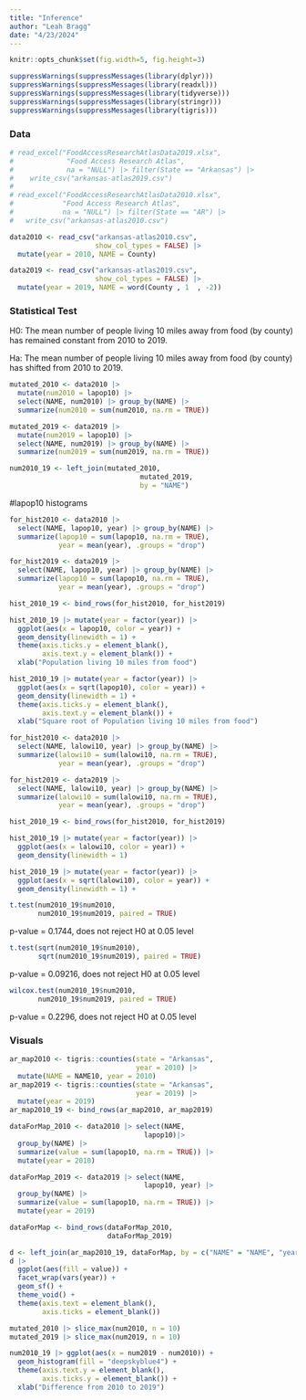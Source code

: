 ---
title: "Inference"
author: "Leah Bragg"
date: "4/23/2024"
---

```{r, results='hide'}
knitr::opts_chunk$set(fig.width=5, fig.height=3)

suppressWarnings(suppressMessages(library(dplyr)))
suppressWarnings(suppressMessages(library(readxl)))
suppressWarnings(suppressMessages(library(tidyverse)))
suppressWarnings(suppressMessages(library(stringr)))
suppressWarnings(suppressMessages(library(tigris)))
```

### Data

```{r}
# read_excel("FoodAccessResearchAtlasData2019.xlsx",
#             "Food Access Research Atlas",
#             na = "NULL") |> filter(State == "Arkansas") |>
#    write_csv("arkansas-atlas2019.csv")
# 
# read_excel("FoodAccessResearchAtlasData2010.xlsx",
#            "Food Access Research Atlas",
#            na = "NULL") |> filter(State == "AR") |>
#   write_csv("arkansas-atlas2010.csv")

data2010 <- read_csv("arkansas-atlas2010.csv", 
                     show_col_types = FALSE) |>
  mutate(year = 2010, NAME = County)

data2019 <- read_csv("arkansas-atlas2019.csv", 
                     show_col_types = FALSE) |>
  mutate(year = 2019, NAME = word(County , 1  , -2))

```

### Statistical Test

H0: The mean number of people living 10 miles away from food (by county) has remained constant from 2010 to 2019.

Ha: The mean number of people living 10 miles away from food (by county) has shifted from 2010 to 2019.

```{r}
mutated_2010 <- data2010 |>
  mutate(num2010 = lapop10) |>
  select(NAME, num2010) |> group_by(NAME) |>
  summarize(num2010 = sum(num2010, na.rm = TRUE))

mutated_2019 <- data2019 |>
  mutate(num2019 = lapop10) |>
  select(NAME, num2019) |> group_by(NAME) |>
  summarize(num2019 = sum(num2019, na.rm = TRUE))

num2010_19 <- left_join(mutated_2010,
                                mutated_2019,
                                by = "NAME")
```

#lapop10 histograms

```{r}
for_hist2010 <- data2010 |>
  select(NAME, lapop10, year) |> group_by(NAME) |>
  summarize(lapop10 = sum(lapop10, na.rm = TRUE), 
            year = mean(year), .groups = "drop")

for_hist2019 <- data2019 |>
  select(NAME, lapop10, year) |> group_by(NAME) |>
  summarize(lapop10 = sum(lapop10, na.rm = TRUE), 
            year = mean(year), .groups = "drop")

hist_2010_19 <- bind_rows(for_hist2010, for_hist2019)

hist_2010_19 |> mutate(year = factor(year)) |>
  ggplot(aes(x = lapop10, color = year)) +
  geom_density(linewidth = 1) +
  theme(axis.ticks.y = element_blank(),
        axis.text.y = element_blank()) +
  xlab("Population living 10 miles from food")

hist_2010_19 |> mutate(year = factor(year)) |>
  ggplot(aes(x = sqrt(lapop10), color = year)) +
  geom_density(linewidth = 1) +
  theme(axis.ticks.y = element_blank(),
        axis.text.y = element_blank()) +
  xlab("Square root of Population living 10 miles from food")
```

```{r}
for_hist2010 <- data2010 |>
  select(NAME, lalowi10, year) |> group_by(NAME) |>
  summarize(lalowi10 = sum(lalowi10, na.rm = TRUE), 
            year = mean(year), .groups = "drop")

for_hist2019 <- data2019 |>
  select(NAME, lalowi10, year) |> group_by(NAME) |>
  summarize(lalowi10 = sum(lalowi10, na.rm = TRUE), 
            year = mean(year), .groups = "drop")

hist_2010_19 <- bind_rows(for_hist2010, for_hist2019)

hist_2010_19 |> mutate(year = factor(year)) |>
  ggplot(aes(x = lalowi10, color = year)) +
  geom_density(linewidth = 1)

hist_2010_19 |> mutate(year = factor(year)) |>
  ggplot(aes(x = sqrt(lalowi10), color = year)) +
  geom_density(linewidth = 1) +

```

```{r}
t.test(num2010_19$num2010,
       num2010_19$num2019, paired = TRUE)
```

p-value = 0.1744, does not reject H0 at 0.05 level

```{r}
t.test(sqrt(num2010_19$num2010),
       sqrt(num2010_19$num2019), paired = TRUE)
```

p-value = 0.09216, does not reject H0 at 0.05 level

```{r}
wilcox.test(num2010_19$num2010,
       num2010_19$num2019, paired = TRUE)
```

p-value = 0.2296, does not reject H0 at 0.05 level

### Visuals

```{r, results='hide'}
ar_map2010 <- tigris::counties(state = "Arkansas", 
                               year = 2010) |>
  mutate(NAME = NAME10, year = 2010)
ar_map2019 <- tigris::counties(state = "Arkansas", 
                               year = 2019) |>
  mutate(year = 2019)
ar_map2010_19 <- bind_rows(ar_map2010, ar_map2019)
```

```{r}
dataForMap_2010 <- data2010 |> select(NAME, 
                                 lapop10)|>
  group_by(NAME) |> 
  summarize(value = sum(lapop10, na.rm = TRUE)) |>
  mutate(year = 2010)

dataForMap_2019 <- data2019 |> select(NAME, 
                                 lapop10, year) |>
  group_by(NAME) |> 
  summarize(value = sum(lapop10, na.rm = TRUE)) |>
  mutate(year = 2019)

dataForMap <- bind_rows(dataForMap_2010,
                        dataForMap_2019)

d <- left_join(ar_map2010_19, dataForMap, by = c("NAME" = "NAME", "year" = "year"))
d |> 
  ggplot(aes(fill = value)) +
  facet_wrap(vars(year)) +
  geom_sf() +
  theme_void() +
  theme(axis.text = element_blank(),
        axis.ticks = element_blank()) 

```

```{r}
mutated_2010 |> slice_max(num2010, n = 10)
mutated_2019 |> slice_max(num2019, n = 10)

num2010_19 |> ggplot(aes(x = num2019 - num2010)) +
  geom_histogram(fill = "deepskyblue4") +
  theme(axis.text.y = element_blank(),
        axis.ticks.y = element_blank()) +
  xlab("Difference from 2010 to 2019")
```















